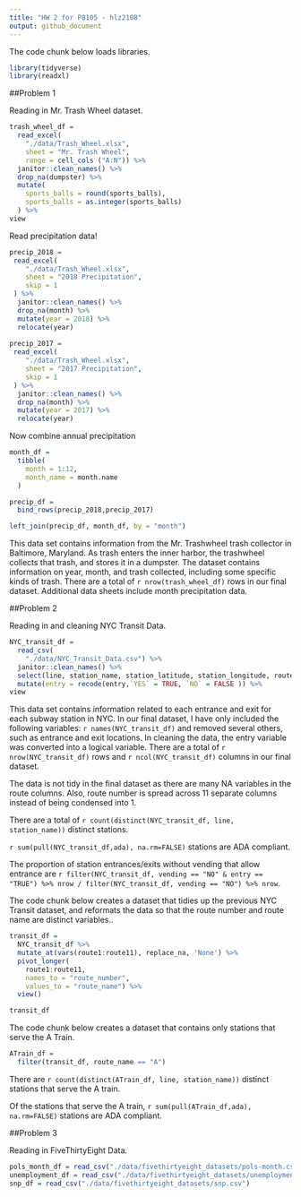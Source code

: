 ```yaml
---
title: "HW 2 for P8105 - hlz2108"
output: github_document
---
```


The code chunk below loads libraries.

```r
library(tidyverse)
library(readxl)
```

##Problem 1

Reading in Mr. Trash Wheel dataset.

```r
trash_wheel_df =
  read_excel(
    "./data/Trash_Wheel.xlsx",
    sheet = "Mr. Trash Wheel",
    range = cell_cols ("A:N")) %>%
  janitor::clean_names() %>% 
  drop_na(dumpster) %>% 
  mutate(
    sports_balls = round(sports_balls),
    sports_balls = as.integer(sports_balls)
  ) %>% 
view
```

Read precipitation data!

```r
precip_2018 = 
 read_excel(
    "./data/Trash_Wheel.xlsx",
    sheet = "2018 Precipitation",
    skip = 1
 ) %>% 
  janitor::clean_names() %>% 
  drop_na(month) %>% 
  mutate(year = 2018) %>% 
  relocate(year)
  
precip_2017 = 
 read_excel(
    "./data/Trash_Wheel.xlsx",
    sheet = "2017 Precipitation",
    skip = 1
 ) %>% 
  janitor::clean_names() %>% 
  drop_na(month) %>% 
  mutate(year = 2017) %>% 
  relocate(year)
```

Now combine annual precipitation

```r
month_df = 
  tibble(
    month = 1:12,
    month_name = month.name
  )

precip_df =
  bind_rows(precip_2018,precip_2017)

left_join(precip_df, month_df, by = "month")
```

This data set contains information from the Mr. Trashwheel trash collector in Baltimore, Maryland. As trash enters the inner harbor, the trashwheel collects that trash, and stores it in a dumpster. The dataset contains information on year, month, and trash collected, including some specific kinds of trash. There are a total of `r nrow(trash_wheel_df)` rows in our final dataset. Additional data sheets include month precipitation data. 

##Problem 2

Reading in and cleaning NYC Transit Data.

```r
NYC_transit_df = 
  read_csv(
    "./data/NYC_Transit_Data.csv") %>%
  janitor::clean_names() %>%
  select(line, station_name, station_latitude, station_longitude, route1:route11, entry, vending, entrance_type, ada) %>% 
  mutate(entry = recode(entry,`YES` = TRUE, `NO` = FALSE )) %>% 
view
```

This data set contains information related to each entrance and exit for each subway station in NYC. In our final dataset, I have only included the following variables: `r names(NYC_transit_df)` and removed several others, such as entrance and exit locations. In cleaning the data, the entry variable was converted into a logical variable. There are a total of `r nrow(NYC_transit_df)` rows and `r ncol(NYC_transit_df)` columns in our final dataset. 

The data is not tidy in the final dataset as there are many NA variables in the route columns. Also, route number is spread across 11 separate columns instead of being condensed into 1.

There are a total of `r count(distinct(NYC_transit_df, line, station_name))` distinct stations.

`r sum(pull(NYC_transit_df,ada), na.rm=FALSE)` stations are ADA compliant.

The proportion of station entrances/exits without vending that allow entrance are `r filter(NYC_transit_df, vending == "NO" & entry == "TRUE") %>% nrow / filter(NYC_transit_df, vending == "NO") %>% nrow`.
 
The code chunk below creates a dataset that tidies up the previous NYC Transit dataset, and reformats the data so that the route number and route name are distinct variables..

```r
transit_df = 
  NYC_transit_df %>% 
  mutate_at(vars(route1:route11), replace_na, 'None') %>% 
  pivot_longer(
    route1:route11,
    names_to = "route_number",
    values_to = "route_name") %>% 
  view()

transit_df
```

The code chunk below creates a dataset that contains only stations that serve the A Train.

```r
ATrain_df = 
  filter(transit_df, route_name == "A")
```

There are `r count(distinct(ATrain_df, line, station_name))` distinct stations that serve the A train.

Of the stations that serve the A train, `r sum(pull(ATrain_df,ada), na.rm=FALSE)` stations are ADA compliant.

##Problem 3

Reading in FiveThirtyEight Data.

```r
pols_month_df = read_csv("./data/fivethirtyeight_datasets/pols-month.csv")
unemployment_df = read_csv("./data/fivethirtyeight_datasets/unemployment.csv")
snp_df = read_csv("./data/fivethirtyeight_datasets/snp.csv")
```

